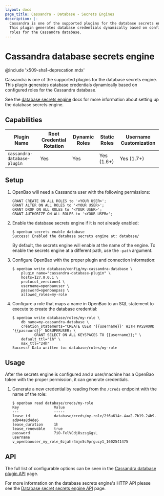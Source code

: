 ```yaml
---
layout: docs
page_title: Cassandra - Database - Secrets Engines
description: |-
  Cassandra is one of the supported plugins for the database secrets engine.
  This plugin generates database credentials dynamically based on configured
  roles for the Cassandra database.
---
```


# Cassandra database secrets engine

@include 'x509-sha1-deprecation.mdx'

Cassandra is one of the supported plugins for the database secrets engine. This
plugin generates database credentials dynamically based on configured roles for
the Cassandra database.

See the [database secrets engine](/vault/docs/secrets/databases) docs for
more information about setting up the database secrets engine.

## Capabilities

| Plugin Name                 | Root Credential Rotation | Dynamic Roles | Static Roles | Username Customization |
| --------------------------- | ------------------------ | ------------- | ------------ | ---------------------- |
| `cassandra-database-plugin` | Yes                      | Yes           | Yes (1.6+)   | Yes (1.7+)             |

## Setup

1. OpenBao will need a Cassandra user with the following permissions:
   ```text
   GRANT CREATE ON ALL ROLES to '<YOUR USER>';
   GRANT ALTER ON ALL ROLES to '<YOUR USER>';
   GRANT DROP ON ALL ROLES to '<YOUR USER>';
   GRANT AUTHORIZE ON ALL ROLES to '<YOUR USER>';
   ```

1.  Enable the database secrets engine if it is not already enabled:

    ```text
    $ openbao secrets enable database
    Success! Enabled the database secrets engine at: database/
    ```

    By default, the secrets engine will enable at the name of the engine. To
    enable the secrets engine at a different path, use the `-path` argument.

1.  Configure OpenBao with the proper plugin and connection information:

    ```text
    $ openbao write database/config/my-cassandra-database \
        plugin_name="cassandra-database-plugin" \
        hosts=127.0.0.1 \
        protocol_version=4 \
        username=openbaouser \
        password=openbaopass \
        allowed_roles=my-role
    ```

1.  Configure a role that maps a name in OpenBao to an SQL statement to execute to
    create the database credential:

    ```text
    $ openbao write database/roles/my-role \
        db_name=my-cassandra-database \
        creation_statements="CREATE USER '{{username}}' WITH PASSWORD '{{password}}' NOSUPERUSER; \
              GRANT SELECT ON ALL KEYSPACES TO {{username}};" \
        default_ttl="1h" \
        max_ttl="24h"
    Success! Data written to: database/roles/my-role
    ```

## Usage

After the secrets engine is configured and a user/machine has a OpenBao token with
the proper permission, it can generate credentials.

1.  Generate a new credential by reading from the `/creds` endpoint with the name
    of the role:

    ```text
    $ openbao read database/creds/my-role
    Key                Value
    ---                -----
    lease_id           database/creds/my-role/2f6a614c-4aa2-7b19-24b9-ad944a8d4de6
    lease_duration     1h
    lease_renewable    true
    password           7iO-FxlVCdj8szsgGgsL
    username           v_openbaouser_my_role_6zjahr4mjn5c9prgucy1_1602541475
    ```

## API

The full list of configurable options can be seen in the [Cassandra database plugin API](/vault/api-docs/secret/databases/cassandra) page.

For more information on the database secrets engine's HTTP API please see the [Database secret secrets engine API](/vault/api-docs/secret/databases) page.
